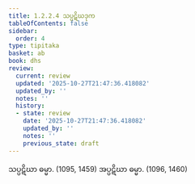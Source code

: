```yaml
---
title: 1.2.2.4 သပ္ပဋိဃဒုက
tableOfContents: false
sidebar:
  order: 4
type: tipitaka
basket: ab
book: dhs
review:
  current: review
  updated: '2025-10-27T21:47:36.418082'
  updated_by: ''
  notes: ''
  history:
  - state: review
    date: '2025-10-27T21:47:36.418082'
    updated_by: ''
    notes: ''
    previous_state: draft
---
```



<ReviewStatus review={frontmatter.review} showDetails={true} />

<HypothesisAnnotation frontmatter={frontmatter} />

<DynamicBreadcrumb />

<Division number="32" book="dhs" e="ch" v="29" p="7">

<Paragraph number="88" book="dhs">
သပ္ပဋိဃာ ဓမ္မာ. (<Emphasis>1095, 1459</Emphasis>)
</Paragraph>

<Paragraph number="89" book="dhs">
အပ္ပဋိဃာ ဓမ္မာ. (<Emphasis>1096, 1460</Emphasis>)
</Paragraph>
</Division>